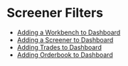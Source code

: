 # Screener Filters

- [Adding a Workbench to Dashboard](./adding-a-workbench-to-dashboard.mdx)
- [Adding a Screener to Dashboard](./addng-a-screener-to-dashboard.mdx)
- [Adding Trades to Dashboard](./adding-trades-to-dashboard.mdx)
- [Adding Orderbook to Dashboard](./adding-orderbook-to-dashboard.mdx)
